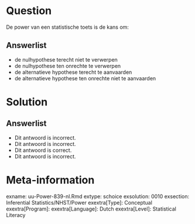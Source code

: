 Question
========
  
De power van een statistische toets is de kans om:
  
Answerlist
----------
* de nulhypothese terecht niet te verwerpen
* de nulhypothese ten onrechte te verwerpen
* de alternatieve hypothese terecht te aanvaarden
* de alternatieve hypothese ten onrechte niet te aanvaarden

Solution
========

Answerlist
----------
* Dit antwoord is incorrect.
* Dit antwoord is incorrect.
* Dit antwoord is correct.
* Dit antwoord is incorrect.

Meta-information
================
exname: uu-Power-839-nl.Rmd
extype: schoice
exsolution: 0010 
exsection: Inferential Statistics/NHST/Power
exextra[Type]: Conceptual
exextra[Program]: 
exextra[Language]: Dutch
exextra[Level]: Statistical Literacy